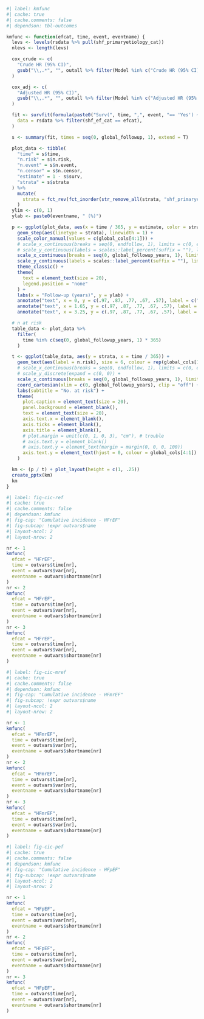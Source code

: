 ```r
#| label: kmfunc
#| cache: true
#| cache.comments: false
#| dependson: tbl-outcomes

kmfunc <- function(efcat, time, event, eventname) {
  levs <- levels(rsdata %>% pull(shf_primaryetiology_cat))
  nlevs <- length(levs)

  cox_crude <- c(
    "Crude HR (95% CI)",
    gsub("\\,.*", "", outall %>% filter(Model %in% c("Crude HR (95% CI), p-value") & Outcome == outvars$name[nr]) %>% select(ends_with(efcat)))
  )

  cox_adj <- c(
    "Adjusted HR (95% CI)",
    gsub("\\,.*", "", outall %>% filter(Model %in% c("Adjusted HR (95% CI), p-value") & Outcome == outvars$name[nr]) %>% select(ends_with(efcat)))
  )

  fit <- survfit(formula(paste0("Surv(", time, ",", event, "== 'Yes') ~ shf_primaryetiology_cat")),
    data = rsdata %>% filter(shf_ef_cat == efcat),
  )

  s <- summary(fit, times = seq(0, global_followup, 1), extend = T)

  plot_data <- tibble(
    "time" = s$time,
    "n.risk" = s$n.risk,
    "n.event" = s$n.event,
    "n.censor" = s$n.censor,
    "estimate" = 1 - s$surv,
    "strata" = s$strata
  ) %>%
    mutate(
      strata = fct_rev(fct_inorder(str_remove_all(strata, "shf_primaryetiology_cat="))),
    )
  ylim <- c(0, 1)
  ylab <- paste0(eventname, " (%)")

  p <- ggplot(plot_data, aes(x = time / 365, y = estimate, color = strata)) +
    geom_step(aes(linetype = strata), linewidth = 1) +
    scale_color_manual(values = c(global_cols[4:1])) +
    # scale_x_continuous(breaks = seq(0, endfollow, 1), limits = c(0, endfollow), expand = c(0, 0)) +
    # scale_y_continuous(labels = scales::label_percent(suffix = ""), limits = c(0, 1), expand = c(0, 0)) +
    scale_x_continuous(breaks = seq(0, global_followup_years, 1), limits = c(0, global_followup_years)) +
    scale_y_continuous(labels = scales::label_percent(suffix = ""), limits = ylim) +
    theme_classic() +
    theme(
      text = element_text(size = 20),
      legend.position = "none"
    ) +
    labs(x = "Follow-up (years)", y = ylab) +
    annotate("text", x = 0, y = c(.97, .87, .77, .67, .57), label = c("", levs), hjust = 0, size = 6, colour = c("black", global_cols[1:4])) +
    annotate("text", x = 1.65, y = c(.97, .87, .77, .67, .57), label = cox_crude, hjust = 0.5, size = 6) +
    annotate("text", x = 3.25, y = c(.97, .87, .77, .67, .57), label = cox_adj, hjust = 0.5, size = 6)

  # n at risk
  table_data <- plot_data %>%
    filter(
      time %in% c(seq(0, global_followup_years, 1) * 365)
    )

  t <- ggplot(table_data, aes(y = strata, x = time / 365)) +
    geom_text(aes(label = n.risk), size = 6, colour = rep(global_cols[1:4], each = 6)) +
    # scale_x_continuous(breaks = seq(0, endfollow, 1), limits = c(0, endfollow), expand = c(0, 0)) +
    # scale_y_discrete(expand = c(0, 0)) +
    scale_x_continuous(breaks = seq(0, global_followup_years, 1), limits = c(0, global_followup_years)) +
    coord_cartesian(xlim = c(0, global_followup_years), clip = "off") +
    labs(subtitle = "No. at risk") +
    theme(
      plot.caption = element_text(size = 20),
      panel.background = element_blank(),
      text = element_text(size = 20),
      axis.text.x = element_blank(),
      axis.ticks = element_blank(),
      axis.title = element_blank(),
      # plot.margin = unit(c(0, 1, 0, 3), "cm"), # trouble
      # axis.text.y = element_blank()
      # axis.text.y = element_text(margin = margin(0, 0, 0, 100))
      axis.text.y = element_text(hjust = 0, colour = global_cols[4:1])
    )

  km <- (p / t) + plot_layout(height = c(1, .25))
  create_pptx(km)
  km
}
```

```r
#| label: fig-cic-ref
#| cache: true
#| cache.comments: false
#| dependson: kmfunc
#| fig-cap: "Cumulative incidence - HFrEF"
#| fig-subcap: !expr outvars$name
#| layout-ncol: 2
#| layout-nrow: 2

nr <- 1
kmfunc(
  efcat = "HFrEF",
  time = outvars$time[nr],
  event = outvars$var[nr],
  eventname = outvars$shortname[nr]
)
nr <- 2
kmfunc(
  efcat = "HFrEF",
  time = outvars$time[nr],
  event = outvars$var[nr],
  eventname = outvars$shortname[nr]
)
nr <- 3
kmfunc(
  efcat = "HFrEF",
  time = outvars$time[nr],
  event = outvars$var[nr],
  eventname = outvars$shortname[nr]
)
```

```r
#| label: fig-cic-mref
#| cache: true
#| cache.comments: false
#| dependson: kmfunc
#| fig-cap: "Cumulative incidence - HFmrEF"
#| fig-subcap: !expr outvars$name
#| layout-ncol: 2
#| layout-nrow: 2

nr <- 1
kmfunc(
  efcat = "HFmrEF",
  time = outvars$time[nr],
  event = outvars$var[nr],
  eventname = outvars$shortname[nr]
)
nr <- 2
kmfunc(
  efcat = "HFmrEF",
  time = outvars$time[nr],
  event = outvars$var[nr],
  eventname = outvars$shortname[nr]
)
nr <- 3
kmfunc(
  efcat = "HFmrEF",
  time = outvars$time[nr],
  event = outvars$var[nr],
  eventname = outvars$shortname[nr]
)
```

```r
#| label: fig-cic-pef
#| cache: true
#| cache.comments: false
#| dependson: kmfunc
#| fig-cap: "Cumulative incidence - HFpEF"
#| fig-subcap: !expr outvars$name
#| layout-ncol: 2
#| layout-nrow: 2

nr <- 1
kmfunc(
  efcat = "HFpEF",
  time = outvars$time[nr],
  event = outvars$var[nr],
  eventname = outvars$shortname[nr]
)
nr <- 2
kmfunc(
  efcat = "HFpEF",
  time = outvars$time[nr],
  event = outvars$var[nr],
  eventname = outvars$shortname[nr]
)
nr <- 3
kmfunc(
  efcat = "HFpEF",
  time = outvars$time[nr],
  event = outvars$var[nr],
  eventname = outvars$shortname[nr]
)
```
